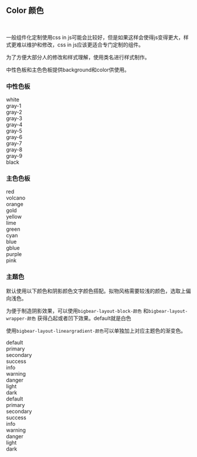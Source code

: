 
<Meta title='COLOR |Color 颜色'  />




## Color 颜色

<br/>

一般组件化定制使用css in js可能会比较好，但是如果这样会使得js变得更大，样式更难以维护和修改，css in js应该更适合专门定制的组件。

为了方便大部分人的修改和样式理解，使用类名进行样式制作。

中性色板和主色色板提供background和color供使用。


### 中性色板



<Preview>
    <Story name='neutral-color'>
        <div>
            <div style={{height:'50px',lineHeight:'50px','textAlign':'center'}} className='bigbear-background-white bigbear-color-black'>
                white
            </div>
             <div style={{height:'50px',lineHeight:'50px','textAlign':'center'}} className='bigbear-background-gray-1 bigbear-color-black'>
                gray-1
            </div>
             <div style={{height:'50px',lineHeight:'50px','textAlign':'center'}} className='bigbear-background-gray-2 bigbear-color-black'>
                gray-2
            </div>
             <div style={{height:'50px',lineHeight:'50px','textAlign':'center'}} className='bigbear-background-gray-3 bigbear-color-black'>
                gray-3
            </div>
            <div style={{height:'50px',lineHeight:'50px','textAlign':'center'}} className='bigbear-background-gray-4 bigbear-color-black'>
                gray-4
            </div>
             <div style={{height:'50px',lineHeight:'50px','textAlign':'center'}} className='bigbear-background-gray-5 bigbear-color-black'>
                gray-5
            </div>
             <div style={{height:'50px',lineHeight:'50px','textAlign':'center'}} className='bigbear-background-gray-6 bigbear-color-white'>
                gray-6
            </div>
             <div style={{height:'50px',lineHeight:'50px','textAlign':'center'}} className='bigbear-background-gray-7 bigbear-color-white'>
                gray-7
            </div>
              <div style={{height:'50px',lineHeight:'50px','textAlign':'center'}} className='bigbear-background-gray-8 bigbear-color-white'>
                gray-8
            </div>
            <div style={{height:'50px',lineHeight:'50px','textAlign':'center'}} className='bigbear-background-gray-9 bigbear-color-white'>
                gray-9
            </div>
              <div style={{height:'50px',lineHeight:'50px','textAlign':'center'}} className='bigbear-background-black bigbear-color-white'>
                black
            </div>
        </div>
    </Story>
</Preview>

### 主色色板


<Preview>
    <Story name='main-color'>
        <div>
            <div style={{height:'50px',lineHeight:'50px','textAlign':'center'}} className='bigbear-background-red bigbear-color-white'>
                red
            </div>
             <div style={{height:'50px',lineHeight:'50px','textAlign':'center'}} className='bigbear-background-volcano bigbear-color-white'>
                volcano
            </div>
             <div style={{height:'50px',lineHeight:'50px','textAlign':'center'}} className='bigbear-background-orange bigbear-color-white'>
                orange
            </div>
             <div style={{height:'50px',lineHeight:'50px','textAlign':'center'}} className='bigbear-background-gold bigbear-color-black'>
                gold
            </div>
            <div style={{height:'50px',lineHeight:'50px','textAlign':'center'}} className='bigbear-background-yellow bigbear-color-black'>
                yellow
            </div>
             <div style={{height:'50px',lineHeight:'50px','textAlign':'center'}} className='bigbear-background-lime bigbear-color-black'>
                lime
            </div>
             <div style={{height:'50px',lineHeight:'50px','textAlign':'center'}} className='bigbear-background-green bigbear-color-white'>
                green
            </div>
             <div style={{height:'50px',lineHeight:'50px','textAlign':'center'}} className='bigbear-background-cyan bigbear-color-white'>
                cyan
            </div>
              <div style={{height:'50px',lineHeight:'50px','textAlign':'center'}} className='bigbear-background-blue bigbear-color-white'>
                blue
            </div>
            <div style={{height:'50px',lineHeight:'50px','textAlign':'center'}} className='bigbear-background-gblue bigbear-color-white'>
                gblue
            </div>
              <div style={{height:'50px',lineHeight:'50px','textAlign':'center'}} className='bigbear-background-purple bigbear-color-white'>
                purple
            </div>
            <div style={{height:'50px',lineHeight:'50px','textAlign':'center'}} className='bigbear-background-pink bigbear-color-white'>
                pink
            </div>
        </div>
    </Story>
</Preview>



### 主题色

默认使用以下颜色和阴影颜色文字颜色搭配。拟物风格需要较浅的颜色，选取上偏向浅色。


为便于制造阴影效果，可以使用`bigbear-layout-block-颜色` 和`bigbear-layout-wrapper-颜色` 获得凸起或者凹下效果。default就是白色

使用`bigbear-layout-lineargradient-颜色`可以单独加上对应主题色的渐变色。


<Preview>
    <Story name='color'>
        <div>
            <div style={{height:'50px',lineHeight:'50px','textAlign':'center'}} className='bigbear-layout-lineargradient-default bigbear-layout-block-default'>
                default
            </div>
             <div style={{height:'50px',lineHeight:'50px','textAlign':'center'}} className='bigbear-layout-lineargradient-primary bigbear-layout-block-primary'>
                primary
            </div>
            <div style={{height:'50px',lineHeight:'50px','textAlign':'center'}} className='bigbear-layout-lineargradient-secondary bigbear-layout-block-secondary'>
                secondary
            </div>
             <div style={{height:'50px',lineHeight:'50px','textAlign':'center'}} className='bigbear-layout-lineargradient-success bigbear-layout-block-success'>
                success
            </div>
             <div style={{height:'50px',lineHeight:'50px','textAlign':'center'}} className='bigbear-layout-lineargradient-info bigbear-layout-block-info'>
                info
            </div>
            <div style={{height:'50px',lineHeight:'50px','textAlign':'center'}} className='bigbear-layout-lineargradient-warning bigbear-layout-block-warning'>
                warning
            </div>
             <div style={{height:'50px',lineHeight:'50px','textAlign':'center'}} className='bigbear-layout-lineargradient-danger bigbear-layout-block-danger'>
                danger
            </div>
              <div style={{height:'50px',lineHeight:'50px','textAlign':'center'}} className='bigbear-layout-lineargradient-light bigbear-layout-block-light'>
                light
            </div>
            <div style={{height:'50px',lineHeight:'50px','textAlign':'center'}} className='bigbear-layout-lineargradient-dark bigbear-layout-block-dark'>
                dark
            </div>
            <div style={{height:'50px',lineHeight:'50px','textAlign':'center'}} className='bigbear-layout-lineargradient-default bigbear-layout-wrapper-default'>
                default
            </div>
             <div style={{height:'50px',lineHeight:'50px','textAlign':'center'}} className='bigbear-layout-lineargradient-primary bigbear-layout-wrapper-primary'>
                primary
            </div>
            <div style={{height:'50px',lineHeight:'50px','textAlign':'center'}} className='bigbear-layout-lineargradient-secondary bigbear-layout-wrapper-secondary'>
                secondary
            </div>
             <div style={{height:'50px',lineHeight:'50px','textAlign':'center'}} className='bigbear-layout-lineargradient-success bigbear-layout-wrapper-success'>
                success
            </div>
             <div style={{height:'50px',lineHeight:'50px','textAlign':'center'}} className='bigbear-layout-lineargradient-info bigbear-layout-wrapper-info'>
                info
            </div>
            <div style={{height:'50px',lineHeight:'50px','textAlign':'center'}} className='bigbear-layout-lineargradient-warning bigbear-layout-wrapper-warning'>
                warning
            </div>
             <div style={{height:'50px',lineHeight:'50px','textAlign':'center'}} className='bigbear-layout-lineargradient-danger bigbear-layout-wrapper-danger'>
                danger
            </div>
              <div style={{height:'50px',lineHeight:'50px','textAlign':'center'}} className='bigbear-layout-lineargradient-light bigbear-layout-wrapper-light'>
                light
            </div>
            <div style={{height:'50px',lineHeight:'50px','textAlign':'center'}} className='bigbear-layout-lineargradient-dark bigbear-layout-wrapper-dark'>
                dark
            </div>
        </div>
    </Story>
</Preview>